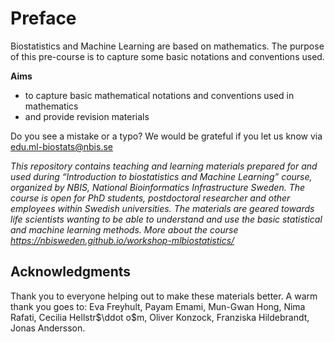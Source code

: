 # Preface {.unnumbered}

Biostatistics and Machine Learning are based on mathematics. The purpose of this pre-course is to capture some basic notations and conventions used.

**Aims**

- to capture basic mathematical notations and conventions used in mathematics
- and provide revision materials

Do you see a mistake or a typo? We would be grateful if you let us know via [edu.ml-biostats@nbis.se](edu.ml-biostats@nbis.se)

*This repository contains teaching and learning materials prepared for and used during “Introduction to biostatistics and Machine Learning” course, organized by NBIS, National Bioinformatics Infrastructure Sweden. The course is open for PhD students, postdoctoral researcher and other employees within Swedish universities. The materials are geared towards life scientists wanting to be able to understand and use the basic statistical and machine learning methods. More about the course [https://nbisweden.github.io/workshop-mlbiostatistics/](https://nbisweden.github.io/workshop-mlbiostatistics/)
*

## Acknowledgments {-}

Thank you to everyone helping out to make these materials better. A warm thank you goes to: 
Eva Freyhult, Payam Emami, Mun-Gwan Hong, Nima Rafati, Cecilia Hellstr$\ddot o$m, Oliver Konzock, Franziska Hildebrandt, Jonas Andersson.


